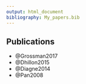 ```yaml
--- 
output: html_document
bibliography: My_papers.bib
---
```


## Publications

* @Grossman2017
* @Dhillon2015
* @Diagne2014
* @Pan2008

